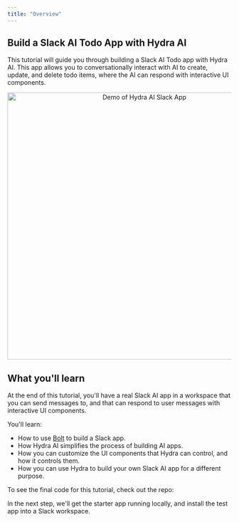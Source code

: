 ```yaml
---
title: "Overview"
---
```



## Build a Slack AI Todo App with Hydra AI

This tutorial will guide you through building a Slack AI Todo app with Hydra AI. This app allows you to conversationally interact with AI to create, update, and delete todo items, where the AI can respond with interactive UI components.

<p align="center">
  <img
    src="/assets/slack-ai-todo-demo.gif"
    alt="Demo of Hydra AI Slack App"
    width="600"
    className="rounded-lg border dark:border-zinc-800"
  />
</p>

## What you'll learn

At the end of this tutorial, you'll have a real Slack AI app in a workspace that you can send messages to, and that can respond to user messages with interactive UI components.

You'll learn:

- How to use [Bolt](https://api.slack.com/bolt) to build a Slack app.
- How Hydra AI simplifies the process of building AI apps.
- How you can customize the UI components that Hydra can control, and how it controls them.
- How you can use Hydra to build your own Slack AI app for a different purpose.

To see the final code for this tutorial, check out the repo:

<GitHubLink href="https://github.com/use-hydra-ai/slack-ai-app-template" />

In the next step, we'll get the starter app running locally, and install the test app into a Slack workspace.
